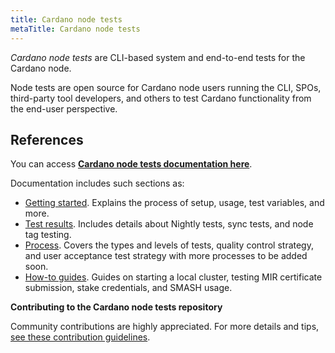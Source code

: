 ```yaml
---
title: Cardano node tests
metaTitle: Cardano node tests
---
```


*Cardano node tests* are CLI-based system and end-to-end tests for the Cardano node.

Node tests are open source for Cardano node users running the CLI, SPOs, third-party tool developers, and others to test Cardano functionality from the end-user perspective.

## References

You can access [**Cardano node tests documentation here**](https://tests.cardano.intersectmbo.org/). 

Documentation includes such sections as:

-   [Getting started](https://tests.cardano.intersectmbo.org/readme.html). Explains the process of setup, usage, test variables, and more.
-   [Test results](https://tests.cardano.intersectmbo.org/test_results.html). Includes details about Nightly tests, sync tests, and node tag testing.
-   [Process](https://tests.cardano.intersectmbo.org/process.html). Covers the types and levels of tests, quality control strategy, and user acceptance test strategy with more processes to be added soon.
-   [How-to guides](https://tests.cardano.intersectmbo.org/how-tos.html). Guides on starting a local cluster, testing MIR certificate submission, stake credentials, and SMASH usage.

**Contributing to the Cardano node tests repository**

Community contributions are highly appreciated. For more details and tips, [see these contribution guidelines](https://tests.cardano.intersectmbo.org/contribute/contributing.html).
